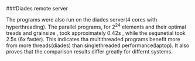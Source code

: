 ###Diades remote server

The programs were also run on the diades server(4 cores with hyperthreading). The parallel programs, for $2^{24}$ elements and their optimal treads and grainsize , took approximately 0.42s , while the sequnetial took 2.5s (6x faster). This indicates tha multithreaded
programs benefit more from more threads(diades) than singlethreaded performance(laptop). It also proves that the comparison results differ greatly for differnt systems.